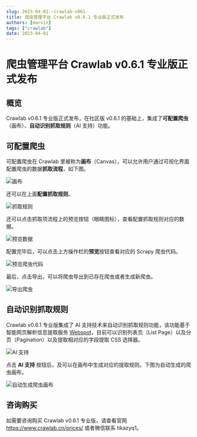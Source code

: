 ```yaml
---
slug: 2023-04-01--crawlab-v061-
title: 爬虫管理平台 Crawlab v0.6.1 专业版正式发布
authors: [marvin]
tags: ["crawlab"]
date: 2023-04-01
---
```



# 爬虫管理平台 Crawlab v0.6.1 专业版正式发布

## 概览

Crawlab v0.6.1 专业版正式发布，在社区版 v0.6.1 的基础上，集成了**可配置爬虫**（画布）、**自动识别抓取规则**（AI 支持）功能。

## 可配置爬虫

可配置爬虫在 Crawlab 里被称为**画布**（Canvas），可以允许用户通过可视化界面配置爬虫的数据**抓取流程**，如下图。

![画布](https://codao.crawlab.cn/images/2023-04-01-140337.png)

还可以在上面**配置抓取规则**。

![抓取规则](https://codao.crawlab.cn/images/2023-04-01-134843.png)

还可以点击抓取项流程上的预览按钮（眼睛图标），查看配置抓取规则对应的数据。

![预览数据](https://codao.crawlab.cn/images/2023-04-01-134953.png)

配置完毕后，可以点击上方操作栏的**预览**按钮查看对应的 Scrapy 爬虫代码。

![预览爬虫代码](https://codao.crawlab.cn/images/2023-04-01-135233.png)

最后，点击导出，可以将爬虫导出到已存在爬虫或者生成新爬虫。

![导出爬虫](https://codao.crawlab.cn/images/2023-04-01-135353.png)

## 自动识别抓取规则

Crawlab v0.6.1 专业版集成了 AI 支持技术来自动识别抓取规则功能，该功能基于智能网页解析信息提取服务 [Webspot](https://github.com/crawlab-team/webspot)，目前可以识别列表页（List Page）以及分页（Pagination）以及提取相对应的字段提取 CSS 选择器。

![AI 支持](https://codao.crawlab.cn/images/2023-04-01-140147.png)

点击 **AI 支持** 按钮后，及可以在画布中生成对应的提取规则。下图为自动生成的爬虫画布。

![自动生成爬虫画布](https://codao.crawlab.cn/images/2023-04-01-140210.png)

## 咨询购买

如需要咨询购买 Crawlab v0.6.1 专业版，请查看官网 https://www.crawlab.cn/prices/ 或者微信联系 tikazyq1。